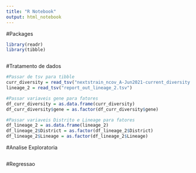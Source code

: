 ```yaml
---
title: "R Notebook"
output: html_notebook
---
```



#Packages
```r
library(readr)
library(tibble)



```

#Tratamento de dados
```r
#Passar de tsv para tibble
curr_diversity = read_tsv("nextstrain_ncov_A-Jun2021-current_diversity.tsv")
lineage_2 = read_tsv("report_out_lineage_2.tsv")

#Passar variaveis gene para fatores
df_curr_diversity = as.data.frame(curr_diversity)
df_curr_diversity$gene = as.factor(df_curr_diversity$gene)

#Passar variaveis Distrito e Lineage para fatores
df_lineage_2 = as.data.frame(lineage_2)
df_lineage_2$District = as.factor(df_lineage_2$District)
df_lineage_2$Lineage = as.factor(df_lineage_2$Lineage)

```


#Analise Exploratoria
```r

```

#Regressao
```r

```

